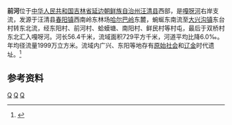 {{Otheruses|前河|other=同名或類似名的其它條目描述}}
{{Infobox river
| name               = 前河
| name_native        = 
| image              = Map of the Gaya River.jpg
| image_size         = 300px
| image_caption      = 嘎呀河水系示意图
| river_system       = [[图们江|图们江]]流域[[嘎呀河|嘎呀河]]水系
| progression        = 
| source1_location   = [[吉林省|吉林省]][[汪清县|汪清县]][[春阳镇|春阳镇]][[哈尔巴岭|哈尔巴岭]]东麓
| mouth_location     = 吉林省汪清县[[大兴沟镇|大兴沟镇]]双桥村东北[[嘎呀河|嘎呀河]]
| altitude_difference= 
| basin_size         = 729 km<sup>2</sup>
| basin_countries    = {{PRC}}
| basin_cities       = 
| basin_landmarks    = 
| basin_population   = 
<!---------------------- PHYSIOGNOMY -->
| length             = 56.4 km
| discharge1_location= 
| discharge1_min     = 
| discharge1_avg     = 
| discharge1_max     = 
<!---------------------- FEATURES -->
| tributaries_left   = 后河
| tributaries_right  = 
| waterbodies        = 
| waterfalls         = 
| bridges            = 
| ports              = 
| custom_label       = 
| custom_data        = 
| extra              = 
}}

'''前河'''位于[[中华人民共和国|中华人民共和国]][[吉林省|吉林省]][[延边朝鲜族自治州|延边朝鲜族自治州]][[汪清县|汪清县]]西部，是[[嘎呀河|嘎呀河]]右岸支流，发源于汪清县[[春阳镇|春阳镇]]西南岭东林场[[哈尔巴岭|哈尔巴岭]]东麓，蜿蜒东南流至[[大兴沟镇|大兴沟镇]]东台村转东北流，经东阳村、前河村、蛤蟆塘、南阳村、鲜民村等村屯，最后于双桥村东北汇入嘎呀河。河长56.4千米，流域面积729平方千米，河道平均比降6.0‰。年均径流量1999万立方米。流域内广兴、东阳等地存有[[原始社会|原始社会]]和[[辽朝|辽]][[金朝|金]]时代遗址。<ref name="中国河湖大典">{{cite book zh |author=《[[中国河湖大典|中国河湖大典]]》编纂委员会 |title=《中国河湖大典·黑龙江、辽河卷》 |format=M |edition=1 |location=北京 |publisher=中国水利水电出版社 |date=2014年4月 |pages=299页 |id= ISBN 978-7-5170-1950-3}}</ref>



==参考资料==
{{reflist}}


[[Category:图们江|Q]]
[[Category:吉林河流|Q]]
[[Category:汪清县|Q]]